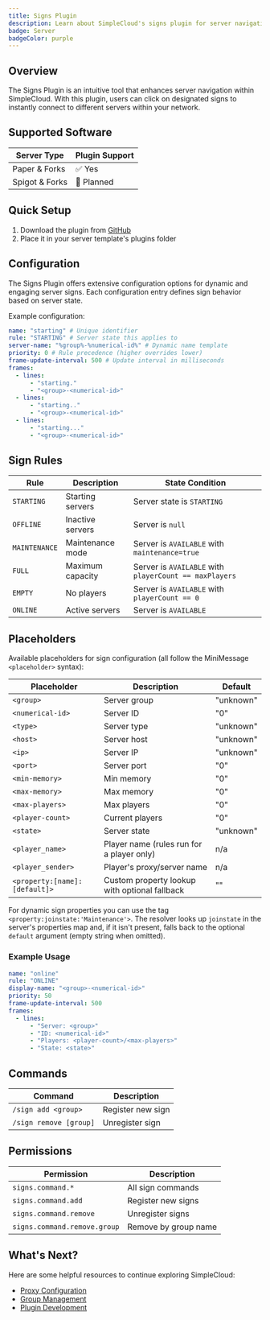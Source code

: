 ```yaml
---
title: Signs Plugin
description: Learn about SimpleCloud's signs plugin for server navigation and status display
badge: Server
badgeColor: purple
---
```


## Overview

The Signs Plugin is an intuitive tool that enhances server navigation within SimpleCloud. With this plugin, users can click on designated signs to instantly connect to different servers within your network.

## Supported Software

| Server Type    | Plugin Support |
| -------------- | -------------- |
| Paper & Forks  | ✅ Yes         |
| Spigot & Forks | 🔄 Planned     |

## Quick Setup

1. Download the plugin from [GitHub](https://github.com/simplecloudapp/sign-plugin/releases)
2. Place it in your server template's plugins folder

## Configuration

The Signs Plugin offers extensive configuration options for dynamic and engaging server signs. Each configuration entry defines sign behavior based on server state.

Example configuration:

```yaml
name: "starting" # Unique identifier
rule: "STARTING" # Server state this applies to
server-name: "%group%-%numerical-id%" # Dynamic name template
priority: 0 # Rule precedence (higher overrides lower)
frame-update-interval: 500 # Update interval in milliseconds
frames:
  - lines:
      - "starting."
      - "<group>-<numerical-id>"
  - lines:
      - "starting.."
      - "<group>-<numerical-id>"
  - lines:
      - "starting..."
      - "<group>-<numerical-id>"
```

## Sign Rules

| Rule          | Description      | State Condition                                        |
| ------------- | ---------------- | ------------------------------------------------------ |
| `STARTING`    | Starting servers | Server state is `STARTING`                             |
| `OFFLINE`     | Inactive servers | Server is `null`                                       |
| `MAINTENANCE` | Maintenance mode | Server is `AVAILABLE` with `maintenance=true`          |
| `FULL`        | Maximum capacity | Server is `AVAILABLE` with `playerCount == maxPlayers` |
| `EMPTY`       | No players       | Server is `AVAILABLE` with `playerCount == 0`          |
| `ONLINE`      | Active servers   | Server is `AVAILABLE`                                  |

## Placeholders

Available placeholders for sign configuration (all follow the MiniMessage `<placeholder>` syntax):

| Placeholder                   | Description                                   | Default   |
| ----------------------------- | --------------------------------------------- | --------- |
| `<group>`                     | Server group                                  | "unknown" |
| `<numerical-id>`              | Server ID                                     | "0"       |
| `<type>`                      | Server type                                   | "unknown" |
| `<host>`                      | Server host                                   | "unknown" |
| `<ip>`                        | Server IP                                     | "unknown" |
| `<port>`                      | Server port                                   | "0"       |
| `<min-memory>`                | Min memory                                    | "0"       |
| `<max-memory>`                | Max memory                                    | "0"       |
| `<max-players>`               | Max players                                   | "0"       |
| `<player-count>`              | Current players                               | "0"       |
| `<state>`                     | Server state                                  | "unknown" |
| `<player_name>`               | Player name (rules run for a player only)     | n/a       |
| `<player_sender>`             | Player's proxy/server name                    | n/a       |
| `<property:[name]:[default]>` | Custom property lookup with optional fallback | ""        |

For dynamic sign properties you can use the tag `<property:joinstate:'Maintenance'>`. The resolver looks up `joinstate` in the server's properties map and, if it isn't present, falls back to the optional `default` argument (empty string when omitted).

### Example Usage

```yaml
name: "online"
rule: "ONLINE"
display-name: "<group>-<numerical-id>"
priority: 50
frame-update-interval: 500
frames:
  - lines:
      - "Server: <group>"
      - "ID: <numerical-id>"
      - "Players: <player-count>/<max-players>"
      - "State: <state>"
```

## Commands

| Command                | Description       |
| ---------------------- | ----------------- |
| `/sign add <group>`    | Register new sign |
| `/sign remove [group]` | Unregister sign   |

## Permissions

| Permission                   | Description          |
| ---------------------------- | -------------------- |
| `signs.command.*`            | All sign commands    |
| `signs.command.add`          | Register new signs   |
| `signs.command.remove`       | Unregister signs     |
| `signs.command.remove.group` | Remove by group name |

## What's Next?

Here are some helpful resources to continue exploring SimpleCloud:

- [Proxy Configuration](/manual/plugin/proxy-essentials)
- [Group Management](/manual/resources/groups)
- [Plugin Development](/manual/plugin/overview)
